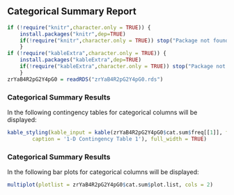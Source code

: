 ## Categorical Summary Report

```r
if (!require("knitr",character.only = TRUE)) {
    install.packages("knitr",dep=TRUE)
    if(!require("knitr",character.only = TRUE)) stop("Package not found")
    }
if (!require("kableExtra",character.only = TRUE)) {
    install.packages("kableExtra",dep=TRUE)
    if(!require("kableExtra",character.only = TRUE)) stop("Package not found")
    }
zrYaB4R2pG2Y4pG0 = readRDS("zrYaB4R2pG2Y4pG0.rds")
```
### Categorical Summary Results

In the following contingency tables for categorical columns will be displayed:
```r
kable_styling(kable_input = kable(zrYaB4R2pG2Y4pG0$cat.sum$freq[[1]], format = 'html',
        caption = '1-D Contingency Table 1'), full_width = TRUE)
```
### Categorical Summary Results

In the following bar plots for categorical columns will be displayed:
```r
multiplot(plotlist = zrYaB4R2pG2Y4pG0$cat.sum$plot.list, cols = 2)
```
